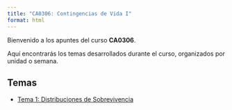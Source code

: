 ```yaml
---
title: "CA0306: Contingencias de Vida I"
format: html
---
```


Bienvenido a los apuntes del curso **CA0306**.

Aquí encontrarás los temas desarrollados durante el curso, organizados por unidad o semana.

## Temas

- [Tema 1: Distribuciones de Sobrevivencia](distribuciones_sobrevivencia_CA0306.qmd)
